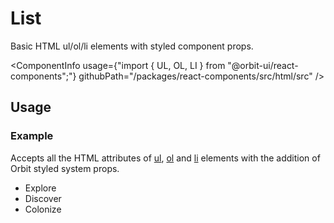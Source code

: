 
<Meta
    title="Html elements/List"
    id="html-list"
/>

# List

<Tagline>Basic HTML ul/ol/li elements with styled component props.</Tagline>

<ComponentInfo
    usage={"import { UL, OL, LI } from \"@orbit-ui/react-components\";"}
    githubPath="/packages/react-components/src/html/src"
/>

## Usage

### Example

Accepts all the HTML attributes of [ul](https://developer.mozilla.org/en-US/docs/Web/HTML/Element/ul), [ol](https://developer.mozilla.org/en-US/docs/Web/HTML/Element/ol) and [li](https://developer.mozilla.org/en-US/docs/Web/HTML/Element/li) elements with the addition of Orbit styled system props.

<Preview>
    <Story name="example">
        <UL color="cloud-10">
            <LI>Explore</LI>
            <LI>Discover</LI>
            <LI color="primary-10">Colonize</LI>
        </UL>
    </Story>
</Preview>

